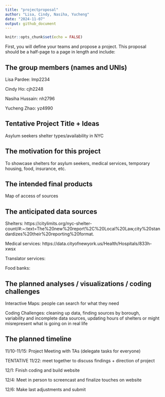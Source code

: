 ```yaml
---
title: "projectproposal"
author: "Lisa, Cindy, Nasiha, Yucheng"
date: "2024-11-07"
output: github_document
---
```


```r
knitr::opts_chunk$set(echo = FALSE)
```

First, you will define your teams and propose a project. This proposal should be a half-page to a page in length and include: 

## The group members (names and UNIs) 

Lisa Pardee: lmp2234 

Cindy Ho: cjh2248  

Nasiha Hussain: nh2796 

Yucheng Zhao: yz4990 


## Tentative Project Title + Ideas 

Asylum seekers shelter types/availability in NYC 


## The motivation for this project 

To showcase shelters for asylum seekers, medical services, temporary housing, food, insurance, etc.  


## The intended final products 

Map of access of sources  


## The anticipated data sources 

Shelters: https://citylimits.org/nyc-shelter-count/#:~:text=The%20new%20report%2C%20Local%20Law,city%20standardizes%20their%20reporting%20format. 

Medical services: https://data.cityofnewyork.us/Health/Hospitals/833h-xwsx

Translator services: 

Food banks:  

## The planned analyses / visualizations / coding challenges 

Interactive Maps: people can search for what they need 

Coding Challenges: cleaning up data, finding sources by borough, variability and incomplete data sources, updating hours of shelters or might misrepresent what is going on in real life  

## The planned timeline 

11/10-11/15: Project Meeting with TAs (delegate tasks for everyone) 

TENTATIVE 11/22: meet together to discuss findings + direction of project  

12/1: Finish coding and build website  

12/4: Meet in person to screencast and finalize touches on website  

12/6: Make last adjustments and submit  
